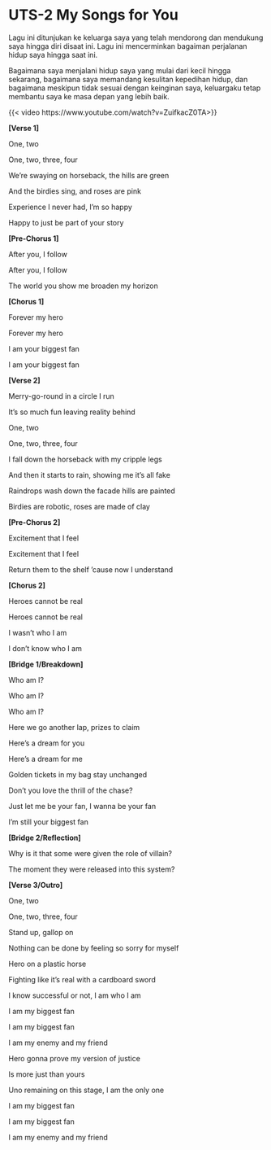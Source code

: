 # UTS-2 My Songs for You

Lagu ini ditunjukan ke keluarga saya yang telah mendorong dan mendukung saya hingga diri disaat ini. Lagu ini mencerminkan bagaiman perjalanan hidup saya hingga saat ini. 

Bagaimana saya menjalani hidup saya yang mulai dari kecil hingga sekarang, bagaimana saya memandang kesulitan kepedihan hidup, dan bagaimana meskipun tidak sesuai dengan keinginan saya, keluargaku tetap membantu saya ke masa depan yang lebih baik.


{{< video https://www.youtube.com/watch?v=ZuifkacZ0TA>}}

**[Verse 1]**

One, two

One, two, three, four

We're swaying on horseback, the hills are green

And the birdies sing, and roses are pink

Experience I never had, I'm so happy

Happy to just be part of your story

**[Pre-Chorus 1]**

After you, I follow

After you, I follow

The world you show me broaden my horizon

**[Chorus 1]**

Forever my hero

Forever my hero

I am your biggest fan

I am your biggest fan

**[Verse 2]**

Merry-go-round in a circle I run

It's so much fun leaving reality behind

One, two

One, two, three, four

I fall down the horseback with my cripple legs

And then it starts to rain, showing me it's all fake

Raindrops wash down the facade hills are painted

Birdies are robotic, roses are made of clay

**[Pre-Chorus 2]**

Excitement that I feel

Excitement that I feel

Return them to the shelf 'cause now I understand

**[Chorus 2]**

Heroes cannot be real

Heroes cannot be real

I wasn't who I am

I don't know who I am

**[Bridge 1/Breakdown]**

Who am I?

Who am I?

Who am I?

Here we go another lap, prizes to claim

Here's a dream for you

Here's a dream for me

Golden tickets in my bag stay unchanged

Don't you love the thrill of the chase?

Just let me be your fan, I wanna be your fan

I'm still your biggest fan

**[Bridge 2/Reflection]**

Why is it that some were given the role of villain?

The moment they were released into this system?

**[Verse 3/Outro]**

One, two

One, two, three, four

Stand up, gallop on

Nothing can be done by feeling so sorry for myself

Hero on a plastic horse

Fighting like it's real with a cardboard sword

I know successful or not, I am who I am

I am my biggest fan

I am my biggest fan

I am my enemy and my friend

Hero gonna prove my version of justice

Is more just than yours

Uno remaining on this stage, I am the only one

I am my biggest fan

I am my biggest fan

I am my enemy and my friend



